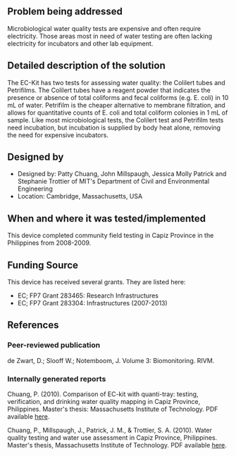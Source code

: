 {{Medical Device
|Health Topic=Waterborne diseases 
|Classification=Preventative
|Scope=Clinical trial
|Location=Asia
|Image=Imageneeded.png
}}
<!-- Please make sure to use the format provided below for consistency between all devices. -->
==Problem being addressed==
Microbiological water quality tests are expensive and often require electricity. Those areas most in need of water testing are often lacking electricity for incubators and other lab equipment.

==Detailed description of the solution==
The EC-Kit has two tests for assessing water quality: the Colilert tubes and Petrifilms. The Colilert tubes have a reagent powder that indicates the presence or absence of total coliforms and fecal coliforms (e.g. E. coli) in 10 mL of water. Petrifilm is the cheaper alternative to membrane filtration, and allows for quantitative counts of E. coli and total coliform colonies in 1 mL of sample. Like most microbiological tests, the Colilert test and Petrifilm tests need incubation, but incubation is supplied by body heat alone, removing the need for expensive incubators.

==Designed by==
*Designed by: Patty Chuang, John Millspaugh, Jessica Molly Patrick and Stephanie Trottier of MIT's Department of Civil and Environmental Engineering
*Location: Cambridge, Massachusetts, USA

==When and where it was tested/implemented ==
This device completed community field testing in Capiz Province in the Philippines from 2008-2009.

==Funding Source==
This device has received several grants.  They are listed here:
*EC; FP7 Grant 283465: Research Infrastructures
*EC; FP7 Grant 283304: Infrastructures (2007-2013)

==References==
===Peer-reviewed publication===
de Zwart, D.; Slooff W.; Notemboom, J. Volume 3: Biomonitoring. RIVM.

===Internally generated reports===
Chuang, P. (2010). Comparison of EC-kit with quanti-tray: testing, verification, and drinking water quality mapping in Capiz Province, Philippines. Master's thesis: Massachusetts Institute of Technology. PDF available [http://dspace.mit.edu/bitstream/handle/1721.1/60761/693557735.pdf?sequence=1 here].

Chuang, P., Millspaugh, J., Patrick, J. M., & Trottier, S. A. (2010). Water quality testing and water use assessment in Capiz Province, Philippines. Master's thesis, Massachusetts Institute of Technology. PDF available [http://web.mit.edu/watsan/Docs/Student%20Reports/Philippines/Final%20Report%20Capiz%20Philippines%20Chuang%20Millspaugh%20Patrick%20Trottier%206-29-10.pdf here].